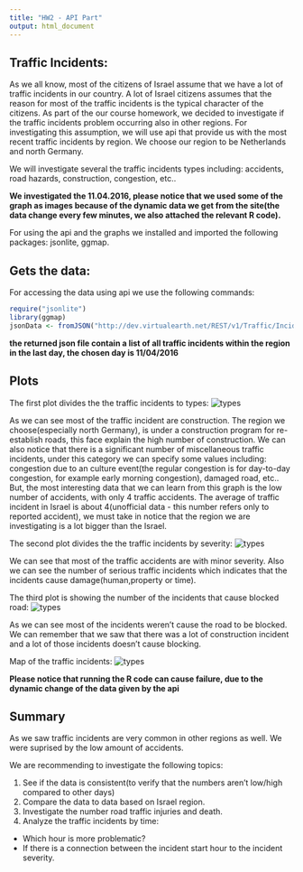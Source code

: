 ```yaml
---
title: "HW2 - API Part"
output: html_document
---
```



## Traffic Incidents:

As we all know, most of the citizens of Israel assume that we have a lot of traffic incidents in our country.
A lot of Israel citizens assumes that the reason for most of the traffic incidents is the typical character of the citizens.
As part of the our course homework, we decided to investigate if the traffic incidents problem occurring also in other regions.
For investigating this assumption, we will use api that provide us with the most recent traffic incidents by region.
We choose our region to be Netherlands and north Germany.

We will investigate several the traffic incidents types including: accidents, road hazards, construction, congestion, etc..

**We investigated the 11.04.2016, please notice that we used some of the graph as images because of the dynamic data we get from the site(the data change every few minutes, we also attached the relevant R code).**

For using the api and the graphs we installed and imported the following packages: jsonlite, ggmap.

## Gets the data:
For accessing the data using api we use the following commands:
```r
require("jsonlite")
library(ggmap)
jsonData <- fromJSON("http://dev.virtualearth.net/REST/v1/Traffic/Incidents/50,2.5,58,9?key=AvrDZTCvZ5v_X0m6mAnLHx0shcIWojjs20aWvBWVpRnaoIUDokU1eth0Mon2o08h")
```
**the returned json file contain a list of all traffic incidents within the region in the last day, the chosen day is 11/04/2016**

## Plots

The first plot divides the the traffic incidents to types:
![types](Rplot.png)


As we can see most of the traffic incident are construction.
The region we choose(especially north Germany), is under a construction program for re-establish roads, this face explain the high number of construction.
We can also notice that there is a significant number of miscellaneous traffic incidents, under this category we can specify some values including: congestion due to an culture event(the regular congestion is for day-to-day congestion, for example early morning congestion), damaged road, etc..
But, the most interesting data that we can learn from this graph is the low number of accidents, with only 4 traffic accidents.
The average of traffic incident in Israel is about 4(unofficial data - this number refers only to reported accident), we must take in notice that the region we are investigating is a lot bigger than the Israel.



The second plot divides the the traffic incidents by severity:
![types](Rplot01.png)

We can see that most of the traffic accidents are with minor severity.
Also we can see the number of serious traffic incidents which indicates that the incidents cause damage(human,property or time).


The third plot is showing the number of the incidents that cause blocked road:
![types](Rplot03.png)

As we can see most of the incidents weren't cause the road to be blocked.
We can remember that we saw that there was a lot of construction incident and a lot of those incidents doesn't cause blocking.

Map of the traffic incidents:
![types](Rplot04.png)


**Please notice that running the R code can cause failure, due to the dynamic change of the data given by the api**

## Summary
As we saw traffic incidents are very common in other regions as well.
We were suprised by the low amount of accidents.

We are recommending to investigate the following topics:

1. See if the data is consistent(to verify that the numbers aren't low/high compared to other days)
2. Compare the data to data based on Israel region.
3. Investigate the number road traffic injuries and death.
4. Analyze the traffic incidents by time:
  + Which hour is more problematic?
  + If there is a connection between the incident start hour to the incident severity.